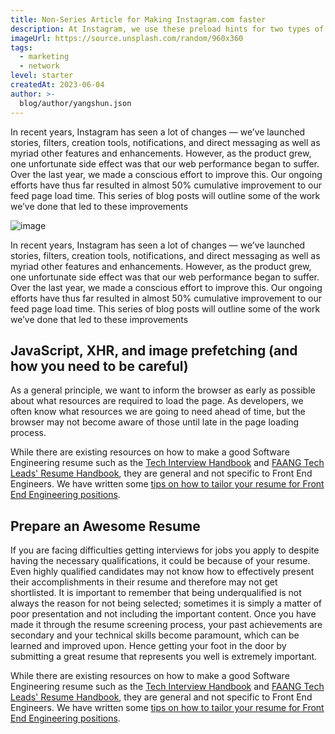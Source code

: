 ```yaml
---
title: Non-Series Article for Making Instagram.com faster
description: At Instagram, we use these preload hints for two types of resources on the critical page loading path dynamically loaded JavaScript and preloading XHR GraphQL requests for data.
imageUrl: https://source.unsplash.com/random/960x360
tags:
  - marketing
  - network
level: starter
createdAt: 2023-06-04
author: >-
  blog/author/yangshun.json
---
```


In recent years, Instagram has seen a lot of changes — we’ve launched stories, filters, creation tools, notifications, and direct messaging as well as myriad other features and enhancements. However, as the product grew, one unfortunate side effect was that our web performance began to suffer. Over the last year, we made a conscious effort to improve this. Our ongoing efforts have thus far resulted in almost 50% cumulative improvement to our feed page load time. This series of blog posts will outline some of the work we’ve done that led to these improvements

![image](https://plus.unsplash.com/premium_photo-1700838995649-a11b3f677c7c?q=80&w=2070&auto=format&fit=crop&ixlib=rb-4.0.3&ixid=M3wxMjA3fDB8MHxwaG90by1wYWdlfHx8fGVufDB8fHx8fA%3D%3D)

In recent years, Instagram has seen a lot of changes — we’ve launched stories, filters, creation tools, notifications, and direct messaging as well as myriad other features and enhancements. However, as the product grew, one unfortunate side effect was that our web performance began to suffer. Over the last year, we made a conscious effort to improve this. Our ongoing efforts have thus far resulted in almost 50% cumulative improvement to our feed page load time. This series of blog posts will outline some of the work we’ve done that led to these improvements

## JavaScript, XHR, and image prefetching (and how you need to be careful)

As a general principle, we want to inform the browser as early as possible about what resources are required to load the page. As developers, we often know what resources we are going to need ahead of time, but the browser may not become aware of those until late in the page loading process.

While there are existing resources on how to make a good Software Engineering resume such as the [Tech Interview Handbook](https://www.techinterviewhandbook.org/) and [FAANG Tech Leads' Resume Handbook](https://www.faangtechleads.com/), they are general and not specific to Front End Engineers. We have written some [tips on how to tailor your resume for Front End Engineering positions](https://www.faangtechleads.com/).

## Prepare an Awesome Resume

If you are facing difficulties getting interviews for jobs you apply to despite having the necessary qualifications, it could be because of your resume. Even highly qualified candidates may not know how to effectively present their accomplishments in their resume and therefore may not get shortlisted. It is important to remember that being underqualified is not always the reason for not being selected; sometimes it is simply a matter of poor presentation and not including the important content. Once you have made it through the resume screening process, your past achievements are secondary and your technical skills become paramount, which can be learned and improved upon. Hence getting your foot in the door by submitting a great resume that represents you well is extremely important.

While there are existing resources on how to make a good Software Engineering resume such as the [Tech Interview Handbook](https://www.techinterviewhandbook.org/) and [FAANG Tech Leads' Resume Handbook](https://www.faangtechleads.com/), they are general and not specific to Front End Engineers. We have written some [tips on how to tailor your resume for Front End Engineering positions](https://www.faangtechleads.com/).
